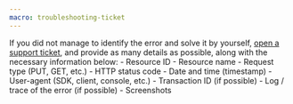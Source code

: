 ```yaml
---
macro: troubleshooting-ticket
---
```


If you did not manage to identify the error and solve it by yourself, [open a support ticket](/account/how-to/open-a-support-tickets/#writing-an-effective-subject-and-description), and provide as many details as possible, along with the necessary information below:
    - Resource ID
    - Resource name
    - Request type (PUT, GET, etc.)
    - HTTP status code
    - Date and time (timestamp)
    - User-agent (SDK, client, console, etc.)
    - Transaction ID (if possible)
    - Log / trace of the error (if possible)
    - Screenshots

<Grid>
<DefaultCard 
  title="AI search"
  description="Use our AI assistant to find solutions."
  url="/ai-search/"
  label="Ask AI"
/>
<DefaultCard 
  title="FAQ"
  description="Get general information on Scaleway products."
  url="/faq/"
  label="Read FAQ"
/>
</Grid>